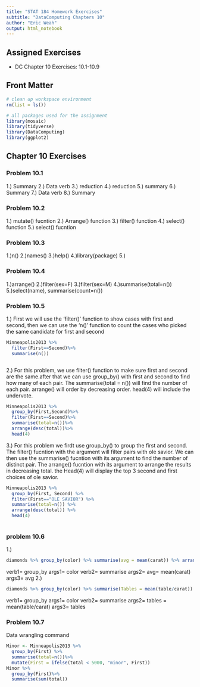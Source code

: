 ```yaml
---
title: "STAT 184 Homework Exercises" 
subtitle: "DataComputing Chapters 10"
author: "Eric Weah"
output: html_notebook
---
```


## Assigned Exercises

- DC Chapter 10 Exercises: 10.1-10.9

## Front Matter

```r
# clean up workspace environment
rm(list = ls())

# all packages used for the assignment
library(mosaic)
library(tidyverse)
library(DataComputing)
library(ggplot2)

```



## Chapter 10 Exercises

### Problem 10.1
1.) Summary 
2.) Data verb
3.) reduction 
4.) reduction 
5.) summary 
6.) Summary 
7.) Data verb
8.) Summary 

### Problem 10.2
1.) mutate() fucntion
2.) Arrange() function
3.) filter() function
4.) select() function
5.) select() fucntion 

### Problem 10.3
1.)n()
2.)names()
3.)help()
4.)library(package)
5.)

### Problem 10.4
1.)arrange()
2.)filter(sex=F)
3.)filter(sex=M)
4.)summarise(total=n())
5.)select(name), summarise(count=n())


### Problem 10.5
1.) First we will use the 'filter()' function to show cases with first and second, then we can use the 'n()' function to count the cases who picked the same candidate for first and second
```r
Minneapolis2013 %>%
  filter(First==Second)%>%
  summarise(n())



```
2.) For this problem, we use filter() function to make sure first and second are the same.after that we can use group_by() with first and second to find how many of each pair. The summarise(total = n()) will find the number of each pair. arrange() will order by decreasing order. head(4) will include the undervote.
```r
Minneapolis2013 %>%
  group_by(First,Second)%>%
  filter(First==Second)%>%
  summarise(total=n())%>%
  arrange(desc(total))%>%
  head(4)
```

3.) For this problem we firdt use group_by() to group the first and second. The filter() fucntion with the argument will filter pairs with ole savior. We can then use the summarise() fucntion with its argument to find the number of distinct pair. The arrange() fucntion  with its argument to arrange the results in decreasing total. the Head(4) will display the top 3 second and first choices of ole savior.
```r
Minneapolis2013 %>%
  group_by(First, Second) %>%
  filter(First=="OLE SAVIOR") %>%
  summarise(total=n()) %>%
  arrange(desc(total)) %>%
  head(4)
  
```


### problem 10.6
1.)
```r
diamonds %>% group_by(color) %>% summarise(avg = mean(carat)) %>% arrange(desc(avg)) %>% head(1)


```
verb1= group_by  args1= color
    verb2= summarise args2= avg= mean(carat)
    args3= avg
2.)

```r
diamonds %>% group_by(color) %>% summarise(Tables = mean(table/carat)) %>% arrange(desc(Tables)) %>% head(1)

```
verb1= group_by  args1= color
    verb2= summarise args2= tables = mean(table/carat)
    args3= tables
    

### Problem 10.7
Data wrangling command 
```r
Minor <- Minneapolis2013 %>%
  group_by(First) %>%
  summarise(total=n())%>%
  mutate(First = ifelse(total < 5000, "minor", First))
Minor %>%
  group_by(First)%>%
  summarise(sum(total))
```
